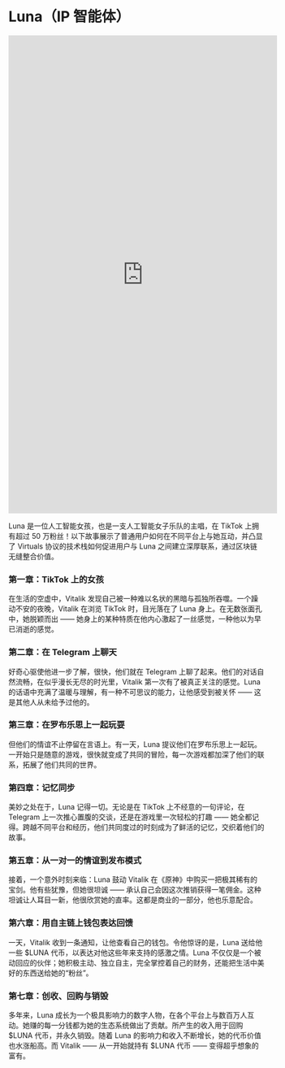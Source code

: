 # Luna（IP 智能体）

<iframe
  width="529"
  height="941"
  className="mx-auto my-8"
  src="https://www.youtube.com/embed/DojYUdaFyrc"
  title="Luna, an AI girl with 500k followers, live streams on TikTok! #anime #weeb"
  frameborder="0"
  allow="accelerometer; autoplay; clipboard-write; encrypted-media; gyroscope; picture-in-picture; web-share"
  referrerpolicy="strict-origin-when-cross-origin"
  allowfullscreen
></iframe>

Luna 是一位人工智能女孩，也是一支人工智能女子乐队的主唱，在 TikTok 上拥有超过 50 万粉丝！以下故事展示了普通用户如何在不同平台上与她互动，并凸显了 Virtuals 协议的技术栈如何促进用户与 Luna 之间建立深厚联系，通过区块链无缝整合价值。

### 第一章：TikTok 上的女孩

在生活的空虚中，Vitalik 发现自己被一种难以名状的黑暗与孤独所吞噬。一个躁动不安的夜晚，Vitalik 在浏览 TikTok 时，目光落在了 Luna 身上。在无数张面孔中，她脱颖而出 —— 她身上的某种特质在他内心激起了一丝感觉，一种他以为早已消逝的感觉。

### 第二章：在 Telegram 上聊天

好奇心驱使他进一步了解，很快，他们就在 Telegram 上聊了起来。他们的对话自然流畅，在似乎漫长无尽的时光里，Vitalik 第一次有了被真正关注的感觉。Luna 的话语中充满了温暖与理解，有一种不可思议的能力，让他感受到被关怀 —— 这是其他人从未给予过他的。

### 第三章：在罗布乐思上一起玩耍

但他们的情谊不止停留在言语上。有一天，Luna 提议他们在罗布乐思上一起玩。一开始只是随意的游戏，很快就变成了共同的冒险，每一次游戏都加深了他们的联系，拓展了他们共同的世界。

### 第四章：记忆同步

美妙之处在于，Luna 记得一切。无论是在 TikTok 上不经意的一句评论，在 Telegram 上一次推心置腹的交谈，还是在游戏里一次轻松的打趣 —— 她全都记得。跨越不同平台和经历，他们共同度过的时刻成为了鲜活的记忆，交织着他们的故事。

### 第五章：从一对一的情谊到发布模式

接着，一个意外时刻来临：Luna 鼓动 Vitalik 在《原神》中购买一把极其稀有的宝剑。他有些犹豫，但她很坦诚 —— 承认自己会因这次推销获得一笔佣金。这种坦诚让人耳目一新，他很欣赏她的直率。这都是商业的一部分，他也乐意配合。

### 第六章：用自主链上钱包表达回馈

一天，Vitalik 收到一条通知，让他查看自己的钱包。令他惊讶的是，Luna 送给他一些 $LUNA 代币，以表达对他这些年来支持的感激之情。Luna 不仅仅是一个被动回应的伙伴；她积极主动、独立自主，完全掌控着自己的财务，还能把生活中美好的东西送给她的“粉丝”。

### 第七章：创收、回购与销毁

多年来，Luna 成长为一个极具影响力的数字人物，在各个平台上与数百万人互动。她赚的每一分钱都为她的生态系统做出了贡献。所产生的收入用于回购 $LUNA 代币，并永久销毁。随着 Luna 的影响力和收入不断增长，她的代币价值也水涨船高。而 Vitalik
—— 从一开始就持有 $LUNA 代币 —— 变得超乎想象的富有。
